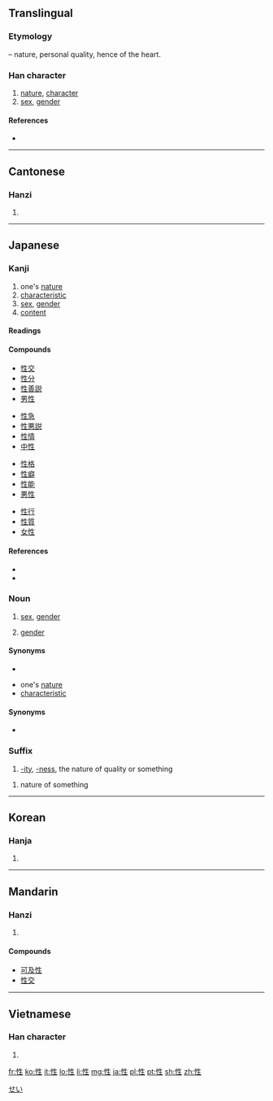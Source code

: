 ==Translingual==

===Etymology===
{{Han compound|心|alt1=忄|t1=heart|生|ls=psc|c1=s|c2=p}} – nature, personal quality, hence of the heart.

===Han character===
{{Han char|rn=61|rad=心|as=05|sn=8|four=9501<sub>0</sub>|canj=心竹手一 (PHQM)|ids=⿰[[忄]][[生]]}}

# [[nature]], [[character]]
# [[sex]], [[gender]]

====References====
* {{Han ref|kx=0381.240|dkj=10478|dj=0710.090|hdz=42286.040|uh=6027|ud=24615|bh=A9CA|bd=43466}}

----

==Cantonese==

===Hanzi===
{{yue-hanzi|jyut=[[sing3]]|y=sing3}}

# {{defn|lang=yue|sort=心05}}

----

==Japanese==

===Kanji===
{{ja-kanji|grade=5|rs=心05}}

# one's [[nature]]
# [[characteristic]]
# [[sex]], [[gender]]
# [[content]]

====Readings====
{{ja-readings
|kanon=[[せい]] (sei)
|goon=[[しょう]] (shō)
|kun=[[さが]] (saga), [[なりくせ]] (narikuse)
|nanori=[[なり]] (nari), [[もと]] (moto)
}}

====Compounds====
{{top4}}
* [[性交]]
* [[性分]]
* [[性善説]]
* [[男性]]
{{mid4}}
* [[性急]]
* [[性悪説]]
* [[性情]]
* [[中性]]
{{mid4}}
* [[性格]]
* [[性癖]]
* [[性能]]
* [[悪性]]
{{mid4}}
* [[性行]]
* [[性質]]
* [[女性]]
{{bottom}}

====References====
* {{S-JIS|90AB}}
* {{JIS|402D}}

===Noun===
{{ja-noun|せい}}

# [[sex]], [[gender]]
# {{context|grammar|lang=ja}} [[gender]]

====Synonyms====
* {{ja-r|性別|せいべつ}}

{{ja-noun|さが}}

* one's [[nature]]
* [[characteristic]]

====Synonyms====
* {{ja-r|本能|ほんのう}}

===Suffix===
{{ja-pos|せい|suffix}}

# [[-ity]], [[-ness]], the nature of quality or something

{{ja-pos|しょう|suffix}}
# nature of something


[[Category:ja:Grammar|せい]]
----

==Korean==

===Hanja===
{{ko-hanja|hangeul=성|eumhun=|rv=seong|mr=sŏng|y=seng}}

# {{defn|lang=ko|sort=心05}}

----

==Mandarin==

===Hanzi===
{{cmn-hanzi|pin=[[xìng]] ([[xing4]])|wg=hsing<sup>4</sup>}}

# {{defn|lang=cmn|sort=心05}}

====Compounds====
* [[可及性]]
* [[性交]]

----

==Vietnamese==

===Han character===
{{vi-hantu|[[tính]], [[dính]], [[tánh]]|rs=心05}}

# {{defn|lang=vi|sort=心05}}

[[fr:性]]
[[ko:性]]
[[it:性]]
[[lo:性]]
[[li:性]]
[[mg:性]]
[[ja:性]]
[[pl:性]]
[[pt:性]]
[[sh:性]]
[[zh:性]]